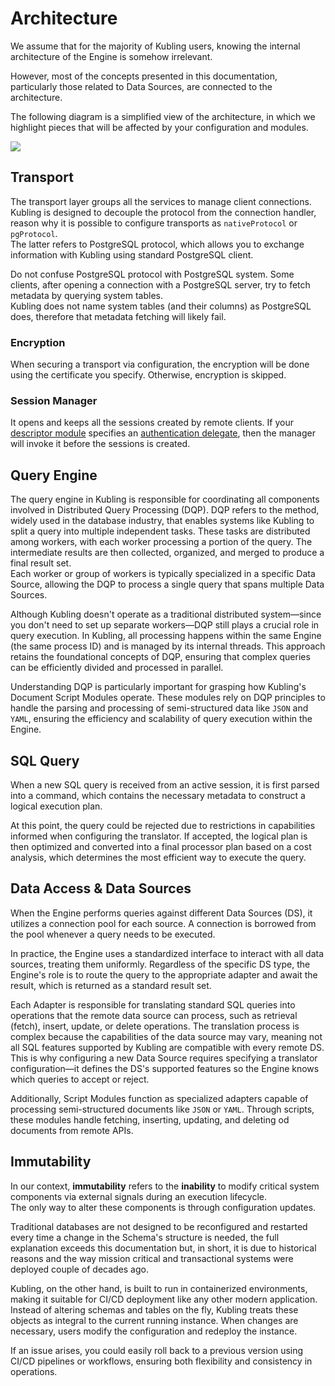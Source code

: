 
# Architecture

We assume that for the majority of Kubling users, knowing the internal architecture of the Engine is somehow irrelevant.

However, most of the concepts presented in this documentation, particularly those related to Data Sources, are connected to the architecture.

The following diagram is a simplified view of the architecture, in which we highlight pieces that will be affected by your configuration and modules.

![](../../public/img/general_arch.svg)

## Transport

The transport layer groups all the services to manage client connections. Kubling is designed to decouple the protocol from the connection handler,
reason why it is possible to configure transports as `nativeProtocol` or `pgProtocol`.<br/>
The latter refers to PostgreSQL protocol, which allows you to exchange information with Kubling using standard PostgreSQL client.

<Callout type="warning">
  Do not confuse PostgreSQL protocol with PostgreSQL system. Some clients, after opening a connection with a PostgreSQL server, try to fetch metadata
  by querying system tables.<br/>
  Kubling does not name system tables (and their columns) as PostgreSQL does, therefore that metadata fetching will likely fail.
</Callout>

### Encryption
When securing a transport via configuration, the encryption will be done using the certificate you specify. Otherwise, encryption is skipped.

### Session Manager
It opens and keeps all the sessions created by remote clients. If your [descriptor module](/Modules/descriptor) 
specifies an [authentication delegate](/schemas#descriptor-bundle-information-file-bundle-infoyaml), then the manager will invoke it before the sessions
is created.

## Query Engine

The query engine in Kubling is responsible for coordinating all components involved in Distributed Query Processing (DQP). 
DQP refers to the method, widely used in the database industry, that enables systems like Kubling to split a query into multiple independent tasks. 
These tasks are distributed among workers, with each worker processing a portion of the query. The intermediate results are then collected, organized, 
and merged to produce a final result set.<br/>
Each worker or group of workers is typically specialized in a specific Data Source, allowing the DQP to process a single query that spans multiple Data Sources.

Although Kubling doesn't operate as a traditional distributed system—since you don't need to set up separate workers—DQP still plays a crucial role in query execution. 
In Kubling, all processing happens within the same Engine (the same process ID) and is managed by its internal threads. 
This approach retains the foundational concepts of DQP, ensuring that complex queries can be efficiently divided and processed in parallel.

Understanding DQP is particularly important for grasping how Kubling's Document Script Modules operate. 
These modules rely on DQP principles to handle the parsing and processing of semi-structured data like `JSON` and `YAML`, 
ensuring the efficiency and scalability of query execution within the Engine.

## SQL Query
When a new SQL query is received from an active session, it is first parsed into a command, which contains the necessary metadata to construct a logical execution plan.

At this point, the query could be rejected due to restrictions in capabilities informed when configuring the translator.
If accepted, the logical plan is then optimized and converted into a final processor plan based on a cost analysis, 
which determines the most efficient way to execute the query.

## Data Access & Data Sources
When the Engine performs queries against different Data Sources (DS), it utilizes a connection pool for each source. 
A connection is borrowed from the pool whenever a query needs to be executed.

In practice, the Engine uses a standardized interface to interact with all data sources, treating them uniformly. 
Regardless of the specific DS type, the Engine's role is to route the query to the appropriate adapter and await the result, which is returned as a standard result set.

Each Adapter is responsible for translating standard SQL queries into operations that the remote data source can process, such as retrieval (fetch), 
insert, update, or delete operations. The translation process is complex because the capabilities of the data source may vary, 
meaning not all SQL features supported by Kubling are compatible with every remote DS. This is why configuring a new Data Source requires 
specifying a translator configuration—it defines the DS's supported features so the Engine knows which queries to accept or reject.

Additionally, Script Modules function as specialized adapters capable of processing semi-structured documents like `JSON` or `YAML`. 
Through scripts, these modules handle fetching, inserting, updating, and deleting od documents from remote APIs.

## Immutability

In our context, **immutability** refers to the **inability** to modify critical system components via external signals during an execution lifecycle.<br/>
The only way to alter these components is through configuration updates.

Traditional databases are not designed to be reconfigured and restarted every time a change in the Schema's structure is needed, the full explanation exceeds this documentation
but, in short, it is due to historical reasons and the way mission critical and transactional systems were deployed couple of decades ago.

Kubling, on the other hand, is built to run in containerized environments, making it suitable for CI/CD deployment like any other modern application.<br/>
Instead of altering schemas and tables on the fly, Kubling treats these objects as integral to the current running instance. 
When changes are necessary, users modify the configuration and redeploy the instance.

If an issue arises, you could easily roll back to a previous version using CI/CD pipelines or workflows, ensuring both flexibility and consistency in operations.
